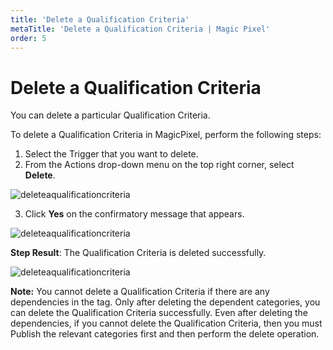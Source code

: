 ---
title: 'Delete a Qualification Criteria'
metaTitle: 'Delete a Qualification Criteria | Magic Pixel'
order: 5
--- 

# Delete a Qualification Criteria

You can delete a particular Qualification Criteria.

To delete a Qualification Criteria in MagicPixel, perform the following steps:

1.	Select the Trigger that you want to delete.
2.	From the Actions drop-down menu on the top right corner, select **Delete**.

![deleteaqualificationcriteria](/images/qualificationcriteriaimages/delete.png)

3.	Click **Yes** on the confirmatory message that appears.

![deleteaqualificationcriteria](/images/qualificationcriteriaimages/deleteconfirmatory.png)

**Step Result**: The Qualification Criteria is deleted successfully.

![deleteaqualificationcriteria](/images/qualificationcriteriaimages/triggerdependencies.png)

**Note:** You cannot delete a Qualification Criteria if there are any dependencies in the tag. Only after deleting the dependent categories, you can delete the Qualification Criteria successfully.
Even after deleting the dependencies, if you cannot delete the Qualification Criteria, then you must Publish the relevant categories first and then perform the delete operation.

